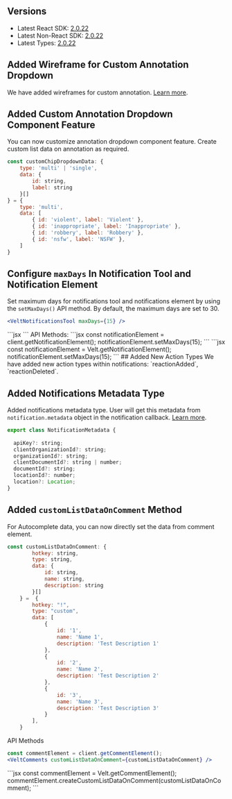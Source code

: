 ## Versions
- Latest React SDK: [2.0.22](https://www.npmjs.com/package/@veltdev/react)
- Latest Non-React SDK: [2.0.22](https://www.npmjs.com/package/@veltdev/client)
- Latest Types: [2.0.22](https://www.npmjs.com/package/@veltdev/types)


## Added Wireframe for Custom Annotation Dropdown
We have added wireframes for custom annotation. [Learn more](https://docs.velt.dev/ui-customization/features/async/comments/comment-dialog/subcomponents/custom-annotation-dropdown).

## Added Custom Annotation Dropdown Component Feature
You can now customize annotation dropdown component feature. Create custom list data on annotation as required.
```jsx
const customChipDropdownData: {
    type: 'multi' | 'single',
    data: {
        id: string,
        label: string
    }[]
} = {
    type: 'multi',
    data: [
        { id: 'violent', label: 'Violent' },
        { id: 'inappropriate', label: 'Inappropriate' },
        { id: 'robbery', label: 'Robbery' },
        { id: 'nsfw', label: 'NSFW' },
    ]
}
```
## Configure `maxDays` In Notification Tool and Notification Element
Set maximum days for notifications tool and notifications element by using the `setMaxDays()` API method. By default, the maximum days are set to 30.
<Tabs>
<Tab title="React / Next.js">
```jsx
<VeltNotificationsTool maxDays={15} />
```
</Tab>
<Tab title="Other Frameworks">
```jsx
<velt-notifications-tool max-days="15"></velt-notifications-tool>
```
</Tab>
</Tabs>
API Methods:
<Tabs>
<Tab title="React / Next.js">
```jsx
const notificationElement = client.getNotificationElement();
notificationElement.setMaxDays(15);
```
</Tab>
<Tab title="Other Frameworks">
```jsx
const notificationElement = Velt.getNotificationElement();
notificationElement.setMaxDays(15);
```
</Tab>
</Tabs>
## Added New Action Types
We have added new action types within notifications: `reactionAdded`, `reactionDeleted`.

## Added Notifications Metadata Type
Added notifications metadata type. User will get this metadata from `notification.metadata` object in the notification callback. [Learn more](/api-reference/models/Notification#notificationmetadata-class-properties).
```jsx
export class NotificationMetadata {
 
  apiKey?: string;
  clientOrganizationId?: string;
  organizationId?: string;
  clientDocumentId?: string | number;
  documentId?: string;
  locationId?: number;
  location?: Location;
}
```
## Added `customListDataOnComment` Method
For Autocomplete data, you can now directly set the data from comment element.

```jsx
const customListDataOnComment: {
        hotkey: string,
        type: string,
        data: {
            id: string,
            name: string,
            description: string
        }[]
    } =  {
        hotkey: "!",
        type: "custom",
        data: [
            {
                id: '1',
                name: 'Name 1',
                description: 'Test Description 1'
            },
            {
                id: '2',
                name: 'Name 2',
                description: 'Test Description 2'
            },
            {
                id: '3',
                name: 'Name 3',
                description: 'Test Description 3'
            }
        ],
    }
```

API Methods
<Tabs>
<Tab title="React / Next.js">
```jsx
const commentElement = client.getCommentElement();			
<VeltComments customListDataOnComment={customListDataOnComment} />
```
</Tab>

<Tab title="Other Frameworks">
```jsx
const commentElement = Velt.getCommentElement();			
commentElement.createCustomListDataOnComment(customListDataOnComment);
```
</Tab>


</Tabs>